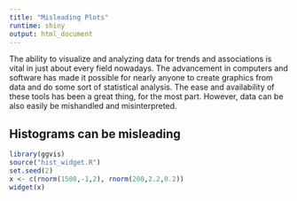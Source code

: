 ```yaml
---
title: "Misleading Plots"
runtime: shiny
output: html_document
---
```


The ability to visualize and analyzing data for trends and associations is vital in just about every field nowadays. The advancement in computers and software has made it possible for nearly anyone to create graphics from data and do some sort of statistical analysis. The ease and availability of these tools has been a great thing, for the most part. However, data can be also easily be mishandled and misinterpreted.

## Histograms can be misleading


```r
library(ggvis)
source("hist_widget.R")
set.seed(2)
x <- c(rnorm(1500,-1,2), rnorm(200,2.2,0.2))
widget(x)
```

